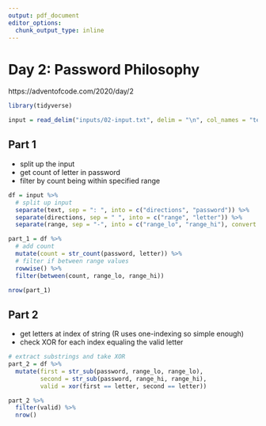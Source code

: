 ```yaml
---
output: pdf_document
editor_options: 
  chunk_output_type: inline
---
```


# Day 2: Password Philosophy

https://adventofcode.com/2020/day/2

```r
library(tidyverse)
```

```r
input = read_delim("inputs/02-input.txt", delim = "\n", col_names = "text")
```

## Part 1

- split up the input
- get count of letter in password
- filter by count being within specified range

```r
df = input %>% 
  # split up input
  separate(text, sep = ": ", into = c("directions", "password")) %>% 
  separate(directions, sep = " ", into = c("range", "letter")) %>% 
  separate(range, sep = "-", into = c("range_lo", "range_hi"), convert = TRUE)
```

```r
part_1 = df %>% 
  # add count
  mutate(count = str_count(password, letter)) %>% 
  # filter if between range values
  rowwise() %>% 
  filter(between(count, range_lo, range_hi))

nrow(part_1)
```

## Part 2

- get letters at index of string (R uses one-indexing so simple enough)
- check XOR for each index equaling the valid letter

```r
# extract substrings and take XOR
part_2 = df %>% 
  mutate(first = str_sub(password, range_lo, range_lo),
         second = str_sub(password, range_hi, range_hi),
         valid = xor(first == letter, second == letter))

part_2 %>% 
  filter(valid) %>% 
  nrow()
```

